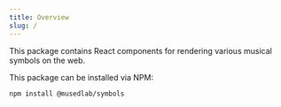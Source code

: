 ```yaml
---
title: Overview
slug: /
---
```


This package contains React components for rendering various musical symbols on
the web.

This package can be installed via NPM:

```bash
npm install @musedlab/symbols
```
